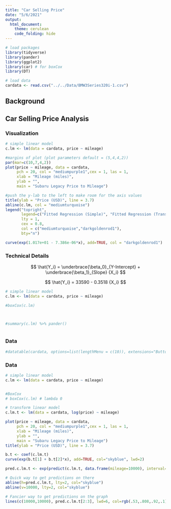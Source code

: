 ```yaml
---
title: "Car Selling Price"
date: "5/6/2021"
output:
  html_document:
    theme: cerulean
    code_folding: hide
---
```


```r
# load packages
library(tidyverse)
library(pander)
library(ggplot2)
library(car) # for boxCox
library(DT)

# load data
cardata <- read.csv("../../Data/BMW3Series320i-1.csv")
```


## Background

[comment]: <> (Perform an analysis that models the selling price of a vehicle according to the mileage of the vehicle. The more a car is driven, the less it is worth. So, is buying brand new worth it?)

## Car Selling Price Analysis {.tabset .tabset-pills .tabset-fade}

### Visualization

```r
# simple linear model
c.lm <- lm(data = cardata, price ~ mileage)

#margins of plot (plot parameters default = (5,4,4,2))
par(mar=c(10,7,4,2)) 
plot(price ~ mileage, data = cardata, 
     pch = 20, col = "mediumpurple1",cex = 1, las = 1,
     xlab = "Mileage (miles)",
     ylab = "",
     main = "Subaru Legacy Price to Mileage")

#push the y-lab to the left to make room for the axis values 
title(ylab = "Price (USD)", line = 3.7)
abline(c.lm, col = "mediumturquoise")
legend("topright", 
       legend=c("Fitted Regression (Simple)", "Fitted Regression (Transformation)"),
       lty = 1,
       cex = 0.8,
       col = c("mediumturquoise","darkgoldenrod1"),
       bty="n")

curve(exp(1.017e+01 - 7.386e-06*x), add=TRUE, col = "darkgoldenrod1")
```


### Technical Details

[comment]: <> (your simple linear regression lm code)

$$
\hat{Y_i}
=
\underbrace{\beta_0}_{Y-Intercept}
+
\underbrace{\beta_1}_{Slope}
{X_i}
$$

$$
\hat{Y_i}
=
33590
-
0.3518
{X_i}
$$


```r
# simple linear model
c.lm <- lm(data = cardata, price ~ mileage)
```

[comment]: <> (summary, and diagnostic plots)

```r
#boxCox(c.lm) 
```

[comment]: <> (your boxCox transformation code with an explanation of what it shows)

```r

```

[comment]: <> (your transformation lm code)

```r
 
```

[comment]: <> (summary)

```r
#summary(c.lm) %>% pander()
```

[comment]: <> (diagnostic plots)

```r

```
 

### Data

```r
#datatable(cardata, options=list(lengthMenu = c(10)), extensions="Buttons")
```

[comment]: <> (Include a datatable(...) of your data using library(DT). Be sure to cite the source and date of collection from where you collected the data.)


### Data

```r
# simple linear model
c.lm <- lm(data = cardata, price ~ mileage)


#BoxCox
# boxCox(c.lm) # lambda 0

# transform linear model
c.lm.t <- lm(data = cardata, log(price) ~ mileage)

plot(price ~ mileage, data = cardata, 
     pch = 20, col = "mediumpurple1",cex = 1, las = 1,
     xlab = "Mileage (miles)",
     ylab = "",
     main = "Subaru Legacy Price to Mileage")
title(ylab = "Price (USD)", line = 3.7)

b.t <- coef(c.lm.t)
curve(exp(b.t[1] + b.t[2]*x), add=TRUE, col="skyblue", lwd=2)

pred.c.lm.t <- exp(predict(c.lm.t, data.frame(mileage=10000), interval="prediction"))

# Quick way to get predictions on there
abline(h=pred.c.lm.t, lty=2, col="skyblue")
abline(v=10000, lty=2, col="skyblue")

# Fancier way to get predictions on the graph
lines(c(10000,10000), pred.c.lm.t[2:3], lwd=6, col=rgb(.53,.808,.92,.1))

```
































































